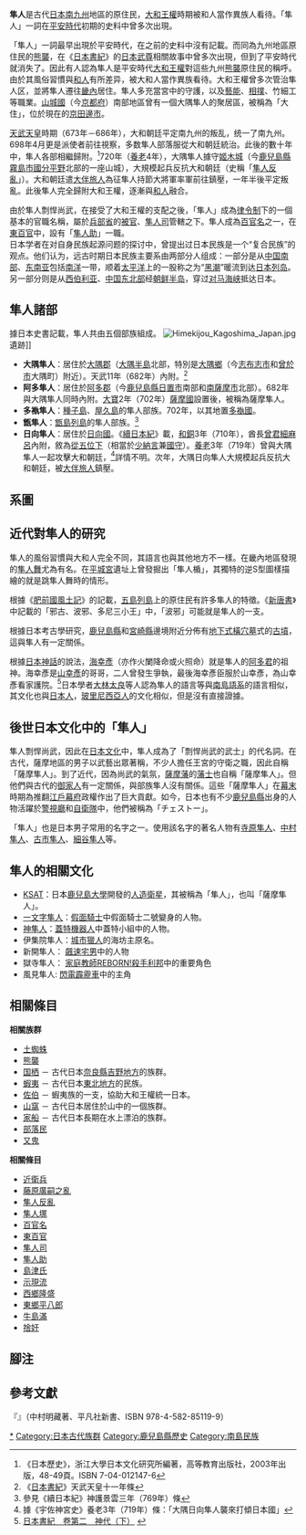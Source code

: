 {{japanese|japanese=隼人|kana=はやと<br>はやひと<br>はいと|romaji=Hayato<br>Hayahito<br>Haito}}
'''隼人'''是古代[[日本|日本]][[南九州|南九州]]地區的原住民，[[大和王權|大和王權]]時期被和人當作異族人看待。「隼人」一詞在[[平安時代|平安時代]]初期的史料中曾多次出現。

「隼人」一詞最早出現於平安時代，在之前的史料中沒有記載。而同為九州地區原住民的[[熊襲|熊襲]]，在《[[日本書紀|日本書紀]]》的[[日本武尊|日本武尊]]相關故事中曾多次出現，但到了平安時代就消失了。因此有人認為隼人是平安時代[[大和王權|大和王權]]對這些九州[[熊襲|熊襲]]原住民的稱呼。由於其風俗習慣與[[大和民族|和人]]有所差异，被大和人當作異族看待。大和王權曾多次管治隼人区，並將隼人遷往[[畿內|畿內]]居住。隼人多充當宮中的守護，以及[[日本傳統藝能|藝能]]、[[相撲|相撲]]、竹細工等職業。[[山城國|山城國]]（今[[京都府|京都府]]）南部地區曾有一個大隅隼人的聚居區，被稱為「大住」，位於現在的[[京田邊市|京田邊市]]。

[[天武天皇|天武天皇]]時期（673年－686年），大和朝廷平定南九州的叛乱，统一了南九州。698年4月更是派使者前往視察，多数隼人部落服從大和朝廷統治。此後的數十年中，隼人各部相繼歸附。<ref>《日本歷史》，浙江大學日本文化研究所編著，高等教育出版社，2003年出版，48-49頁。ISBN 7-04-012147-6</ref>720年（[[養老_(日本年號)|養老]]4年），大隅隼人據守[[姬木城|姬木城]]（今[[鹿兒島縣|鹿兒島縣]][[霧島市|霧島市]][[國分平野|國分平野]]北部的一座山城），大規模起兵反抗大和朝廷（史稱「[[隼人反亂|隼人反亂]]」）。大和朝廷遣[[大伴旅人|大伴旅人]]為征隼人持節大將軍率軍前往鎮壓，一年半後平定叛亂。此後隼人完全歸附大和王權，逐漸與[[和人|和人]]融合。

由於隼人剽悍尚武，在接受了大和王權的支配之後，「隼人」成為[[律令制|律令制]]下的一個基本的官職名稱，屬於[[兵部省|兵部省]]的[[被官|被官]]、[[隼人司|隼人司]]管轄之下。隼人成為[[百官名|百官名]]之一，在[[東百官|東百官]]中，設有「[[隼人助|隼人助]]」一職。
<br/>

日本学者在对自身民族起源问题的探讨中，曾提出过日本民族是一个“复合民族”的观点。他们认为，远古时期日本民族主要系由两部分人组成：一部分是从[[中國南部|中国南部]]、[[东南亚|东南亚]]包括[[南洋|南洋]]一带，顺着[[太平洋|太平洋]]上的一股称之为“[[黑潮|黑潮]]”暖流到达[[日本列岛|日本列岛]]。另一部分则是从[[西伯利亚|西伯利亚]]、[[中国东北|中国东北部]]经[[朝鲜半岛|朝鲜半岛]]，穿过[[对马海峡|对马海峡]]抵达日本。

== 隼人諸部 ==
據日本史書記載，隼人共由五個部族組成。
[[File:Himekijou_Kagoshima_Japan.jpg|thumb]]遺跡]]
*'''大隅隼人'''：居住於[[大隅郡|大隅郡]]（[[大隅半島|大隅半島]]北部，特別是[[大隅鄉|大隅鄉]]（今[[志布志市|志布志市]]和[[曾於市|曾於市]]大隅町）附近）。天武11年（682年）內附。<ref>《[[日本書紀|日本書紀]]》天武天皇十一年條 </ref>
*'''阿多隼人'''：居住於[[阿多郡|阿多郡]]（今[[鹿兒島縣|鹿兒島縣]][[日置市|日置市]]南部和[[南薩摩市|南薩摩市]]北部）。682年與大隅隼人同時內附。[[大寶_(日本)|大寶]]2年（702年）[[薩摩國|薩摩國]]設置後，被稱為薩摩隼人。
*'''多褹隼人'''：[[種子島|種子島]]、[[屋久島|屋久島]]的隼人部族。702年，以其地置[[多褹國|多褹國]]。
*'''甑隼人'''：[[甑島列島|甑島列島]]的隼人部族。<ref>參見《續日本紀》神護景雲三年（769年）條 </ref>
*'''日向隼人'''：居住於[[日向國|日向國]]。《[[續日本紀|續日本紀]]》載，[[和銅|和銅]]3年（710年），酋長[[曾君細麻呂|曾君細麻呂]]內附，敘為[[從五位下|從五位下]]（相當於[[少納言|少納言]]兼[[國守|國守]]）。[[養老_(日本年號)|養老]]3年（719年）曾與大隅隼人一起攻擊大和朝廷，<ref>據《宇佐神宮史》養老3年（719年）條：「大隅日向隼人襲來打傾日本國」</ref>詳情不明。次年，大隅日向隼人大規模起兵反抗大和朝廷，被[[大伴旅人|大伴旅人]]鎮壓。

== 系圖 ==
{{日本皇室黎明期}}

== 近代對隼人的研究 ==
隼人的風俗習慣與大和人完全不同，其語言也與其他地方不一樣。在畿內地區發現的[[隼人舞|隼人舞]]尤為有名。在[[平城宮|平城宮]]遺址上曾發掘出「隼人楯」，其獨特的逆S型圖樣描繪的就是跳隼人舞時的情形。

根據《[[肥前國風土記|肥前國風土記]]》的記載，[[五島列島|五島列島]]上的原住民有許多隼人的特徵。《[[新唐書|新唐書]]》中記載的「邪古、波邪、多尼三小王」中，「波邪」可能就是隼人的一支。

根據日本考古學研究，[[鹿兒島縣|鹿兒島縣]]和[[宮崎縣|宮崎縣]]邊境附近分佈有[[地下式橫穴墓|地下式橫穴墓]]式的[[古墳|古墳]]，這與隼人有一定關係。

根據[[日本神話|日本神話]]的說法，[[火闌降命|海幸彥]]（亦作火闌降命或火照命）就是隼人的[[阿多君|阿多君]]的祖神。海幸彥是[[火折尊|山幸彥]]的哥哥，二人曾發生爭執，最後海幸彥臣服於山幸彥，為山幸彥看家護院。<ref>[http://miko.org/~uraki/kuon/furu/text/syoki/syoki02_2.htm 日本書紀　卷第二　神代（下）] {{webarchive|url=https://web.archive.org/web/20110907235720/http://miko.org/~uraki/kuon/furu/text/syoki/syoki02_2.htm |date=2011-09-07 }}</ref>日本學者[[大林太良|大林太良]]等人認為隼人的語言等與[[南島語系|南島語系]]的語言相似，其文化也與[[日本人|日本人]]，[[玻里尼西亞人|玻里尼西亞人]]的文化相似，但是沒有直接證據。

== 後世日本文化中的「隼人」 ==
隼人剽悍尚武，因此在[[日本文化|日本文化]]中，隼人成為了「剽悍尚武的武士」的代名詞。在古代，薩摩地區的男子以武藝出眾著稱，不少人擔任王宮的守衛之職，因此自稱「薩摩隼人」。到了近代，因為尚武的氣氛，[[薩摩藩|薩摩藩]]的[[藩士|藩士]]也自稱「薩摩隼人」。但他們與古代的[[御家人|御家人]]有一定關係，與部族隼人沒有關係。這些「薩摩隼人」在[[幕末|幕末]]時期為推翻[[江戶幕府|江戶幕府]]政權作出了巨大貢獻。如今，日本也有不少[[鹿兒島縣|鹿兒島縣]]出身的人物活躍於[[警視廳|警視廳]]和[[自衛隊|自衛隊]]中，他們被稱為「チェストー」。

「隼人」也是日本男子常用的名字之一。使用該名字的著名人物有[[寺原隼人|寺原隼人]]、[[中村隼人|中村隼人]]、[[古市隼人|古市隼人]]、[[細谷隼人|細谷隼人]]等。

== 隼人的相關文化 ==
*[[KSAT|KSAT]]：日本[[鹿兒島大學|鹿兒島大學]]開發的[[人造衛星|人造衛星]]，其被稱為「隼人」，也叫「薩摩隼人」。
*[[一文字隼人|一文字隼人]]：[[假面騎士|假面騎士]]中假面騎士二號變身的人物。
*[[神隼人|神隼人]]：[[蓋特機器人|蓋特機器人]]中蓋特小組中的人物。
*伊集院隼人：[[城市獵人|城市獵人]]的海坊主原名。
*新開隼人： [[飆速宅男|飆速宅男]]中的人物
*獄寺隼人： [[家庭教師REBORN!殺手利邦|家庭教師REBORN!殺手利邦]]中的重要角色
*風見隼人:  [[閃電霹靂車|閃電霹靂車]]中的主角

== 相關條目 ==
;'''相關族群'''
*[[土蜘蛛|土蜘蛛]]
*[[熊襲|熊襲]]
*[[国栖|国栖]] － 古代日本[[奈良縣|奈良縣]][[吉野地方|吉野地方]]的族群。
*[[蝦夷|蝦夷]] － 古代日本[[東北地方|東北地方]]的民族。
*[[佐伯|佐伯]] － 蝦夷族的一支，協助大和王權統一日本。
*[[山窩|山窩]] － 古代日本居住於山中的一個族群。
*[[家船|家船]] － 古代日本長期在水上漂泊的族群。
*[[部落民|部落民]]
*[[又鬼|又鬼]]
;'''相關條目'''
*[[禁軍|近衛兵]]
*[[藤原廣嗣之亂|藤原廣嗣之亂]]
*[[隼人反亂|隼人反亂]]
*[[隼人塚|隼人塚]]
*[[百官名|百官名]]
*[[東百官|東百官]]
*[[隼人司|隼人司]]
*[[隼人助|隼人助]]
*[[島津氏|島津氏]]
*[[示現流|示現流]]
*[[西鄉隆盛|西鄉隆盛]]
*[[東鄉平八郎|東鄉平八郎]]
*[[牛島滿|牛島滿]]
*[[捨奸|捨奸]]

{{日本民族}}

== 腳注 ==
{{reflist|1}}
== 參考文獻 ==
『{{lang|ja|隼人の古代史}}』（中村明藏著、平凡社新書、ISBN 978-4-582-85119-9）

{{Authority control}}
[[Category:隼人|*]]
[[Category:日本古代族群|Category:日本古代族群]]
[[Category:鹿兒島縣歷史|Category:鹿兒島縣歷史]]
[[Category:南島民族|Category:南島民族]]